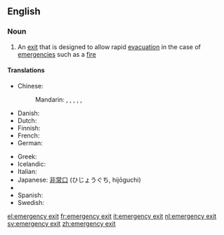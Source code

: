 ==English==
{{wikipedia}}

===Noun===
{{en-noun|sg=[[emergency]] [[exit]]}}

# An [[exit]] that is designed to allow rapid [[evacuation]] in the case of [[emergency|emergencies]] such as a [[fire]]

====Translations====
{{trans-top|exit for evacuation}}
* Chinese:
*: Mandarin: {{t|zh|太平門|sc=Hani}}, {{t|zh|太平门|tr=tàipíngmén|sc=Hani}}, {{t|zh|緊急出口|sc=Hani}}, {{t|zh|紧急出口|tr=jǐnjí chūkǒu|sc=Hani}}, {{t|zh|安全門|sc=Hani}}, {{t|zh|安全门|tr=ānquánmén|sc=Hani}}
* Danish: {{t-|da|nødudgang|c}}
* Dutch: {{t|nl|nooduitgang|m}}
* Finnish: {{t-|fi|hätäuloskäynti}}
* French: {{t+|fr|sortie de secours|f}}
* German: {{t+|de|Notausgang|m}}
{{trans-mid}}
* Greek: {{t+|el|έξοδος κινδύνου|f|tr=éxodhos kindhínu}}
* Icelandic: {{t|is|neyðarútgangur|m}}
* Italian: {{t|it|uscita d'emergenza|f}}
* Japanese: [[非常口]] (ひじょうぐち, hijōguchi)
* {{trreq|Russian}}
* Spanish: {{t-|es|salida de auxilio|f}}
* Swedish: {{t-|sv|nödutgång|c}}
{{trans-bottom}}

[[el:emergency exit]]
[[fr:emergency exit]]
[[it:emergency exit]]
[[nl:emergency exit]]
[[sv:emergency exit]]
[[zh:emergency exit]]
